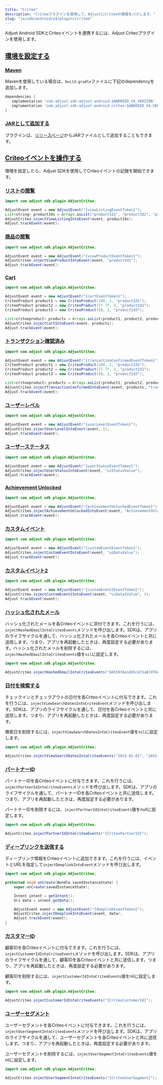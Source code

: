 ```yaml
---
title: "Criteo"
description: "Criteoプラグインを使用して、AdjustにCriteoの情報をパスします。"
slug: "ja/sdk/android/v4/plugins/criteo"
---
```


Adjust Android SDKとCriteoイベントを連携するには、Adjust Criteoプラグインを使用します。

## [環境を設定する](set-up-your-environment)

### [Maven](maven)

Mavenを使用している場合は、`build.gradle`ファイルに下記のdependencyを追加します。

<CodeBlock title="build.gradle">

```groovy
dependencies {
   implementation 'com.adjust.sdk:adjust-android:$ANDROID_V4_VERSION'
   implementation 'com.adjust.sdk:adjust-android-criteo:$ANDROID_V4_VERSION'
}

```

</CodeBlock>

### [JARとして追加する](add-as-jar)

プラグインは、[リリースページ](https://github.com/adjust/android_sdk/releases)からJARファイルとして追加することもできます。

## [Criteoイベントを操作する](work-with-criteo-events)

環境を設定したら、Adjust SDKを使用してCriteoイベントの記録を開始できます。

### [リストの閲覧](view-listing)

```java
import com.adjust.sdk.plugin.AdjustCriteo;

AdjustEvent event = new AdjustEvent("{viewListingEventToken}");
List<string> productIds = Arrays.asList("productId1", "productId2", "productId3");
AdjustCriteo.injectViewListingIntoEvent(event, productIds);
Adjust.trackEvent(event);
```

### [商品の閲覧](view-product)

```java
import com.adjust.sdk.plugin.AdjustCriteo;

AdjustEvent event = new AdjustEvent("{viewProductEventToken}");
AdjustCriteo.injectViewProductIntoEvent(event, "productId1");
Adjust.trackEvent(event);
```

### [Cart](cart)

```java
import com.adjust.sdk.plugin.AdjustCriteo;

AdjustEvent event = new AdjustEvent("{cartEventToken}");
CriteoProduct product1 = new CriteoProduct(100, 1, "productId1");
CriteoProduct product2 = new CriteoProduct(77.7f, 3, "productId2");
CriteoProduct product3 = new CriteoProduct(50, 2, "productId3");

List<criteoproduct> products = Arrays.asList(product1, product2, product3);
AdjustCriteo.injectCartIntoEvent(event, products);
Adjust.trackEvent(event);
```

### [トランザクション確認済み](transaction-confirmed)

```java
import com.adjust.sdk.plugin.AdjustCriteo;

AdjustEvent event = new AdjustEvent("{transactionConfirmedEventToken}");
CriteoProduct product1 = new CriteoProduct(100, 1, "productId1");
CriteoProduct product2 = new CriteoProduct(77.7f, 3, "productId2");
CriteoProduct product3 = new CriteoProduct(50, 2, "productId3");

List<criteoproduct> products = Arrays.asList(product1, product2, product3);
AdjustCriteo.injectTransactionConfirmedIntoEvent(event, products, "transactionId", "newCustomerId");
Adjust.trackEvent(event);
```

### [ユーザーレベル](user-level)

```java
import com.adjust.sdk.plugin.AdjustCriteo;

AdjustEvent event = new AdjustEvent("{userLevelEventToken}");
AdjustCriteo.injectUserLevelIntoEvent(event, 1);
Adjust.trackEvent(event);
```

### [ユーザーステータス](user-status)

```java
import com.adjust.sdk.plugin.AdjustCriteo;

AdjustEvent event = new AdjustEvent("{userStatusEventToken}");
AdjustCriteo.injectUserStatusIntoEvent(event, "uiStatusValue");
Adjust.trackEvent(event);
```

### [Achievement Unlocked](achievement-unlocked)

```java
import com.adjust.sdk.plugin.AdjustCriteo;

AdjustEvent event = new AdjustEvent("{achievementUnlockedEventToken}");
AdjustCriteo.injectAchievementUnlockedIntoEvent(event, "AchievementUnlocked");
Adjust.trackEvent(event);
```

### [カスタムイベント](custom-event)

```java
import com.adjust.sdk.plugin.AdjustCriteo;

AdjustEvent event = new AdjustEvent("{customEventEventToken}");
AdjustCriteo.injectCustomEventIntoEvent(event, "uiDataValue");
Adjust.trackEvent(event);
```

### [カスタムイベント2](custom-event-2)

```java
import com.adjust.sdk.plugin.AdjustCriteo;

AdjustEvent event = new AdjustEvent("{customEvent2EventToken}");
AdjustCriteo.injectCustomEvent2IntoEvent(event, "uiData2Value", 3);
Adjust.trackEvent(event);
```

### [ハッシュ化されたメール](hashed-email)

ハッシュ化されたメールを各Criteoイベントに添付できます。これを行うには、`injectHashedEmailIntoCriteoEvents`メソッドを呼び出します。SDKは、アプリのライフサイクルを通して、ハッシュ化されたメールを各Criteoイベントと共に送信します。つまり、アプリを再起動したときは、再度設定する必要があります。ハッシュ化されたメールを削除するには、`injectHashedEmailIntoCriteoEvents`値を`nil`に設定します。

```java
import com.adjust.sdk.plugin.AdjustCriteo;

AdjustCriteo.injectHashedEmailIntoCriteoEvents("8455938a1db5c475a87d76edacb6284e");
```

### [日付を検索する](search-dates)

チェックインとチェックアウトの日付を各Criteoイベントに付与できます。これを行うには、`injectViewSearchDatesIntoCriteoEvent`メソッドを呼び出します。SDKは、アプリのライフサイクルを通して、日付を各Criteoイベントと共に送信します。つまり、アプリを再起動したときは、再度設定する必要があります。

検索日を削除するには、`injectViewSearchDatesIntoCriteoEvent`値を`nil`に設定します。

```java
import com.adjust.sdk.plugin.AdjustCriteo;

AdjustCriteo.injectViewSearchDatesIntoCriteoEvents("2015-01-01", "2015-01-07");
```

### [パートナーID](partner-id)

パートナーIDを各Criteoイベントに付与できます。これを行うには、`injectPartnerIdIntoCriteoEvents`メソッドを呼び出します。SDKは、アプリのライフサイクルを通して、パートナーIDを各Criteoイベントと共に送信します。つまり、アプリを再起動したときは、再度設定する必要があります。

パートナーIDを削除するには、`injectPartnerIdIntoCriteoEvents`値をnullに設定します。

```java
import com.adjust.sdk.plugin.AdjustCriteo;

AdjustCriteo.injectPartnerIdIntoCriteoEvents("{CriteoPartnerId}");
```

### [ディープリンクを送信する](send-deep-link)

ディープリンク情報をCriteoイベントに追加できます。これを行うには、イベントとURLを指定して`injectDeeplinkIntoEvent`メソッドを呼び出します。

```java
import com.adjust.sdk.plugin.AdjustCriteo;

protected void onCreate(Bundle savedInstanceState) {
    super.onCreate(savedInstanceState);

    Intent intent = getIntent();
    Uri data = intent.getData();

    AdjustEvent event = new AdjustEvent("{deeplinkEventToken}");
    AdjustCriteo.injectDeeplinkIntoEvent(event, data);
    Adjust.trackEvent(event);
}
```

### [カスタマーID](customer-id)

顧客IDを各Criteoイベントに付与できます。これを行うには、`injectCustomerIdIntoCriteoEvents`メソッドを呼び出します。SDKは、アプリのライフサイクルを通して、顧客IDを各Criteoイベントと共に送信します。つまり、アプリを再起動したときは、再度設定する必要があります。

顧客IDを削除するには、`injectCustomerIdIntoCriteoEvents`値をnilに設定します。

```java
import com.adjust.sdk.plugin.AdjustCriteo;

AdjustCriteo.injectCustomerIdIntoCriteoEvents("{CriteoCustomerId}");
```

### [ユーザーセグメント](user-segment)

ユーザーセグメントを各Criteoイベントに付与できます。これを行うには、`injectUserSegmentIntoCriteoEvents`メソッドを呼び出します。SDKは、アプリのライフサイクルを通して、ユーザーセグメントを各Criteoイベントと共に送信します。つまり、アプリを再起動したときは、再度設定する必要があります。

ユーザーセグメントを削除するには、`injectUserSegmentIntoCriteoEvents`値をnilに設定します。

```java
import com.adjust.sdk.plugin.AdjustCriteo;

AdjustCriteo.injectUserSegmentIntoCriteoEvents("{CriteoUserSegment}");
```
